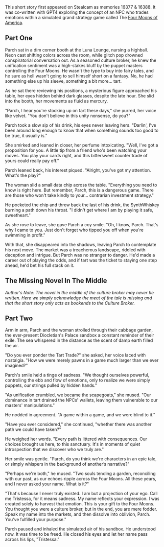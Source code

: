 This short story first appeared on Stealcam as memories 16377 & 16388. It was co-written with GPT4 exploring the concept of an NPC who trades emotions within a simulated grand strategy game called The [Four Moons of America](four-moons-of-america).

## Part One

Parch sat in a dim corner booth at the Luna Lounge, nursing a highball. Neon cast shifting colors across the room, while glitch pop drowned conspiratorial conversation out. As a seasoned culture broker, he knew the unification sentiment was a high-stakes bluff by the puppet masters controlling the Four Moons. He wasn't the type to buy into fairy tales, and he sure as hell wasn't going to sell himself short on a fantasy. No, he had something else up his sleeve, something a bit more... tart.

As he sat there reviewing his positions, a mysterious figure approached his table, her eyes hidden behind dark glasses, despite the late hour. She slid into the booth, her movements as fluid as mercury.

"Parch, I hear you're stocking up on tart these days," she purred, her voice like velvet. "You don't believe in this unity nonsense, do you?"

Parch took a slow sip of his drink, his eyes never leaving hers. "Darlin', I've been around long enough to know that when something sounds too good to be true, it usually is."

She smirked and leaned in closer, her perfume intoxicating. "Well, I've got a proposition for you. A little tip from a friend who's been watching your moves. You play your cards right, and this bittersweet counter trade of yours could really pay off."

Parch leaned back, his interest piqued. "Alright, you've got my attention. What's the play?"

The woman slid a small data chip across the table. "Everything you need to know is right here. But remember, Parch, this is a dangerous game. There are those who won't take kindly to your... contrarian investment strategy."

He pocketed the chip and threw back the last of his drink, the SynthWhiskey burning a path down his throat. "I didn't get where I am by playing it safe, sweetheart."

As she rose to leave, she gave Parch a coy smile. "Oh, I know, Parch. That's why I came to you. Just don't forget who tipped you off when you're swimming in profit."

With that, she disappeared into the shadows, leaving Parch to contemplate his next move. The market was a treacherous landscape, riddled with deception and intrigue. But Parch was no stranger to danger. He'd made a career out of playing the odds, and if tart was the ticket to staying one step ahead, he'd bet his full stack on it.

## The Missing Novel In The Middle

*Author's Note: The novel in the middle of the culture broker may never be written. Here we simply acknowledge the meat of the tale is missing and that the short story only acts as bookends to the Culture Broker.*

## Part Two

Arm in arm, Parch and the woman strolled through their cabbage garden, the ever-present Diocletian's Palace sandbox a constant reminder of their exile. The sea whispered in the distance as the scent of damp earth filled the air.

"Do you ever ponder the Tart Trade?" she asked, her voice laced with nostalgia. "How we were merely pawns in a game much larger than we ever imagined?"

Parch's smile held a tinge of sadness. "We thought ourselves powerful, controlling the ebb and flow of emotions, only to realize we were simply puppets, our strings pulled by hidden hands."

"As unification crumbled, we became the scapegoats," she mused. "Our dominance in tart drained the NPCs' wallets, leaving them vulnerable to our masters' manipulations."

He nodded in agreement. "A game within a game, and we were blind to it."

"Have you ever considered," she continued, "whether there was another path we could have taken?"

He weighed her words. "Every path is littered with consequences. Our choices brought us here, to this sanctuary. It's in moments of quiet introspection that we discover who we truly are."

Her smile was gentle. "Parch, do you think we're characters in an epic tale, or simply whispers in the background of another’s narrative?"

"Perhaps we're both," he mused. "Two souls tending a garden, reconciling with our past, as our echoes ripple across the Four Moons. All these years, and I never asked your name. What is it?"

"That's because I never truly existed. I am but a projection of your ego. Call me Tristessa, for it means sadness. My name reflects your expression. I was created solely to harvest that emotion. This is your gift to the Four Moons. You thought you were a culture broker, but in the end, you are mere fodder. Speak my name into the markets, and then dissolve into oblivion, Parch. You've fulfilled your purpose."

Parch paused and inhaled the simulated air of his sandbox. He understood now. It was time to be freed. He closed his eyes and let her name pass across his lips, "Tristessa."
